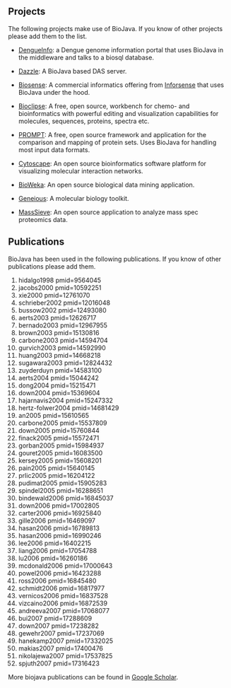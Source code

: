 == Projects ==
The following projects make use of BioJava. If you know of other projects please add them to the list.

* [http://www.dengueinfo.org/dengueinfo DengueInfo]: a Dengue genome information portal that uses BioJava in the middleware and talks to a biosql database.

* [http://www.derkholm.net/thomas/dazzle Dazzle]: A BioJava based DAS server.

* [http://www.inforsense.com/biosense.html Biosense]: A commercial informatics offering from [http://www.inforsense.com/ Inforsense] that uses BioJava under the hood.

* [http://www.bioclipse.net Bioclipse]: A free, open source, workbench for chemo- and bioinformatics with powerful editing and visualization capabilities for molecules, sequences, proteins, spectra etc.

* [http://webclu.bio.wzw.tum.de/prompt PROMPT]: A free, open source framework and application for the comparison and mapping of protein sets. Uses BioJava for handling most input data formats.

* [http://www.cytoscape.org Cytoscape]: An open source bioinformatics software platform for visualizing molecular interaction networks.

* [http://www.bioweka.org BioWeka]: An open source biological data mining application.

* [http://www.biomatters.com Geneious]: A molecular biology toolkit.

* [http://www.proteomecommons.org/dev/masssieve/index.html MassSieve]: An open source application to analyze mass spec proteomics data.

== Publications ==
BioJava has been used in the following publications. If you know of other publications please add them.

<biblio>
#hidalgo1998 pmid=9564045
#jacobs2000 pmid=10592251
#xie2000 pmid=12761070
#schrieber2002 pmid=12016048
#bussow2002 pmid=12493080
#aerts2003 pmid=12626717
#bernado2003 pmid=12967955 
#brown2003 pmid=15130816
#carbone2003 pmid=14594704
#gurvich2003 pmid=14592990
#huang2003 pmid=14668218  
#sugawara2003 pmid=12824432
#zuyderduyn pmid=14583100
#aerts2004 pmid=15044242
#dong2004 pmid=15215471
#down2004 pmid=15369604
#hajarnavis2004 pmid=15247332
#hertz-folwer2004 pmid=14681429
#an2005 pmid=15610565 
#carbone2005 pmid=15537809
#down2005 pmid=15760844 
#finack2005 pmid=15572471
#gorban2005 pmid=15984937
#gouret2005 pmid=16083500 
#kersey2005 pmid=15608201
#pain2005 pmid=15640145
#prlic2005 pmid=16204122
#pudimat2005 pmid=15905283
#spindel2005 pmid=16288651
#bindewald2006 pmid=16845037
#down2006 pmid=17002805
#carter2006 pmid=16925840
#gille2006 pmid=16469097
#hasan2006 pmid=16789813
#hasan2006 pmid=16990246
#lee2006 pmid=16402215 
#liang2006 pmid=17054788
#lu2006 pmid=16260186
#mcdonald2006 pmid=17000643
#powel2006 pmid=16423288
#ross2006 pmid=16845480
#schmidt2006 pmid=16817977
#vernicos2006 pmid=16837528
#vizcaino2006 pmid=16872539
#andreeva2007 pmid=17068077
#bui2007 pmid=17288609
#down2007 pmid=17238282
#gewehr2007 pmid=17237069
#hanekamp2007 pmid=17332025
#makias2007 pmid=17400476
#nikolajewa2007 pmid=17537825
#spjuth2007 pmid=17316423 
</biblio>

More biojava publications can be found in [http://scholar.google.com/scholar?q=biojava Google Scholar].